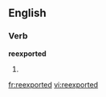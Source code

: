 ==English==
===Verb===
'''reexported'''
# {{past of|[[reexport]]}}

[[fr:reexported]]
[[vi:reexported]]